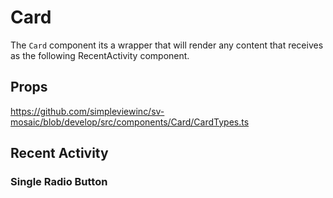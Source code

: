 
<Meta title='Components/Card/Readme' />

# Card

The `Card` component its a wrapper that will render any content that receives as the following RecentActivity component.

## Props

https://github.com/simpleviewinc/sv-mosaic/blob/develop/src/components/Card/CardTypes.ts

## Recent Activity

### Single Radio Button
<Preview>
  <stories.Playground />
</Preview>
